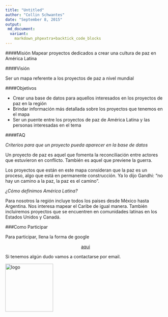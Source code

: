 ```yaml
---
title: "Untitled"
author: "Collin Schwantes"
date: "September 8, 2015"
output: 
 md_document:
  variant: 
    markdown_phpextra+backtick_code_blocks
---
```

####Misión 
Mapear proyectos dedicados a crear una cultura de paz en América Latina

####Visión 

Ser un mapa referente a los proyectos de paz a nivel mundial

####Objetivos

* Crear una base de datos para aquellos interesados en los proyectos de paz en la región  
* Brindar información más detallada sobre los proyectos que tenemos en el mapa  
* Ser un puente entre los proyectos de paz de América Latina y las personas interesadas en el tema  


####FAQ

*Criterios para que un proyecto pueda aparecer en la base de datos*

Un proyecto de paz es aquel que fomenta la reconciliación entre actores que estuvieron en conflicto. También es aquel que previene la guerra. 

Los proyectos que están en este mapa consideran que la paz es un proceso, algo que está en permanente construcción. Ya lo dijo Gandhi: “no hay un camino a la paz, la paz es el camino”.


*¿Cómo definimos América Latina?*

Para nosotros la región incluye todos los paises desde México hasta Argentina. Nos interesa mapear el Caribe de igual manera. También incluiremos proyectos que se encuentren en comunidades latinas en los Estados Unidos y Canadá.

###Como Participar

Para participar, llena la forma de google  

<p style="text-align: center;">[aqui](http://goo.gl/forms/UkSKmijnm9)</p>

Si tenemos algún dudo vamos a contactarse por email. 


<a href="https://apazionados.wordpress.com/"><img class="wp-image-39 size-thumbnail alignright" src="https://apazionados.files.wordpress.com/2015/09/logo.png?w=150" alt="logo" width="150" height="150" /></a>


